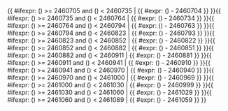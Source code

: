<includeonly>{{ #ifexpr: ({{{1}}}) >= 2460705 and ({{{1}}}) < 2460735 | {{ #expr: ({{{1}}}) - 2460704 }} }}{{ #ifexpr: ({{{1}}}) >= 2460735 and ({{{1}}}) < 2460764 | {{ #expr: ({{{1}}}) - 2460734 }} }}{{ #ifexpr: ({{{1}}}) >= 2460764 and ({{{1}}}) < 2460794 | {{ #expr: ({{{1}}}) - 2460763 }} }}{{ #ifexpr: ({{{1}}}) >= 2460794 and ({{{1}}}) < 2460823 | {{ #expr: ({{{1}}}) - 2460793 }} }}{{ #ifexpr: ({{{1}}}) >= 2460823 and ({{{1}}}) < 2460852 | {{ #expr: ({{{1}}}) - 2460822 }} }}{{ #ifexpr: ({{{1}}}) >= 2460852 and ({{{1}}}) < 2460882 | {{ #expr: ({{{1}}}) - 2460851 }} }}{{ #ifexpr: ({{{1}}}) >= 2460882 and ({{{1}}}) < 2460911 | {{ #expr: ({{{1}}}) - 2460881 }} }}{{ #ifexpr: ({{{1}}}) >= 2460911 and ({{{1}}}) < 2460941 | {{ #expr: ({{{1}}}) - 2460910 }} }}{{ #ifexpr: ({{{1}}}) >= 2460941 and ({{{1}}}) < 2460970 | {{ #expr: ({{{1}}}) - 2460940 }} }}{{ #ifexpr: ({{{1}}}) >= 2460970 and ({{{1}}}) < 2461000 | {{ #expr: ({{{1}}}) - 2460969 }} }}{{ #ifexpr: ({{{1}}}) >= 2461000 and ({{{1}}}) < 2461030 | {{ #expr: ({{{1}}}) - 2460999 }} }}{{ #ifexpr: ({{{1}}}) >= 2461030 and ({{{1}}}) < 2461060 | {{ #expr: ({{{1}}}) - 2461029 }} }}{{ #ifexpr: ({{{1}}}) >= 2461060 and ({{{1}}}) < 2461089 | {{ #expr: ({{{1}}}) - 2461059 }} }}</includeonly><noinclude>{{Chinese calendar/doc}}

[[Category:農曆模板|{{PAGENAME}}]]

</noinclude>